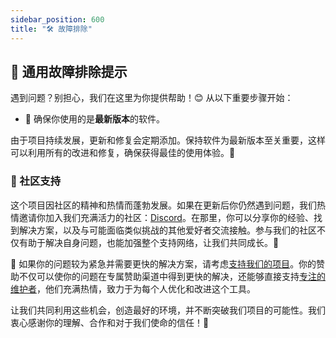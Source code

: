 ```yaml
---
sidebar_position: 600
title: "🛠️ 故障排除"
---
```



<TopBanners />


## 🌟 通用故障排除提示

遇到问题？别担心，我们在这里为你提供帮助！😊 从以下重要步骤开始：

- 🔄 确保你使用的是**最新版本**的软件。

由于项目持续发展，更新和修复会定期添加。保持软件为最新版本至关重要，这样可以利用所有的改进和修复，确保获得最佳的使用体验。🚀

### 🤝 社区支持

这个项目因社区的精神和热情而蓬勃发展。如果在更新后你仍然遇到问题，我们热情邀请你加入我们充满活力的社区：[Discord](https://discord.com/invite/5rJgQTnV4s)。在那里，你可以分享你的经验、找到解决方案，以及与可能面临类似挑战的其他爱好者交流接触。参与我们的社区不仅有助于解决自身问题，也能加强整个支持网络，让我们共同成长。🌱

🌟 如果你的问题较为紧急并需要更快的解决方案，请考虑[支持我们的项目](/sponsorships)。你的赞助不仅可以使你的问题在专属赞助渠道中得到更快的解决，还能够直接支持[专注的维护者](/mission)，他们充满热情，致力于为每个人优化和改进这个工具。

让我们共同利用这些机会，创造最好的环境，并不断突破我们项目的可能性。我们衷心感谢你的理解、合作和对于我们使命的信任！🙏
